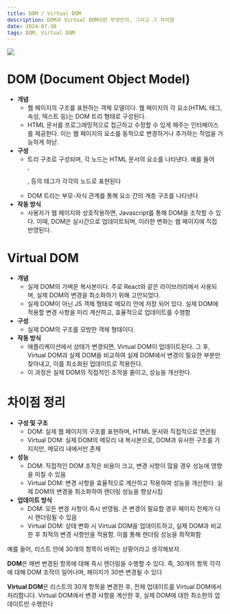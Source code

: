 ```yaml
---
title: DOM / Virtual DOM
description: DOM과 Virtual DOM이란 무엇인지, 그리고 그 차이점
date: 2024-07-30
tags: DOM, Virtual DOM
---
```


<Image src="/posts/logs/AWS/DOM_VirtualDOM/1.png" />

# DOM (Document Object Model)

- **개념**
  - 웹 페이지의 구조를 표현하는 객체 모델이다. 웹 페이지의 각 요소(HTML 태그, 속성, 텍스트 등)는 DOM 트리 형태로 구성된다.
  - HTML 문서를 프로그래밍적으로 접근하고 수정할 수 있게 해주는 인터페이스를 제공한다. 이는 웹 페이지의 요소를 동적으로 변경하거나 추가하는 작업을 가능하게 하낟.
- **구성**
  - 트리 구조로 구성되며, 각 노드는 HTML 문서의 요소를 나타낸다. 예를 들어 <div>, <p>, <a> 등의 태그가 각각의 노드로 표현된다
  - DOM 트리는 부모-자식 관계를 통해 요소 간의 계층 구조를 나타낸다
- **작동 방식**
  - 사용자가 웹 페이지와 상호작용하면, Javascript를 통해 DOM을 조작할 수 있다. 이때, DOM은 실시간으로 업데이트되며, 이러한 변화는 웹 페이지에 직접 반영된다.

# Virtual DOM

- **개념**
  - 실제 DOM의 가벼운 복사본이다. 주로 React와 같은 라이브러리에서 사용되며, 실제 DOM의 변경을 최소화하기 위해 고안되었다.
  - 실제 DOM이 아닌 JS 객체 형태로 메모리 안에 저장 되어 있다. 실제 DOM에 적용할 변경 사항을 미리 계산하고, 효율적으로 업데이트를 수행함
- **구성**
  - 실제 DOM의 구조를 모방한 객체 형태이다.
- **작동 방식**
  - 애플리케이션에서 상태가 변경되면, Virtual DOM이 업데이트된다. 그 후, Virtual DOM과 실제 DOM을 비교하여 실제 DOM에서 변경이 필요한 부분만 찾아내고, 이를 최소화된 업데이트로 적용한다.
  - 이 과정은 실제 DOM의 직접적인 조작을 줄이고, 성능을 개선한다.

# 차이점 정리

- **구성 및 구조**
  - DOM: 실제 웹 페이지의 구조를 표현하며, HTML 문서와 직접적으로 연관됨
  - Virtual DOM: 실제 DOM의 메모리 내 복사본으로, DOM과 유사한 구조를 가지지만, 메모리 내에서만 존재
- **성능**
  - DOM: 직접적인 DOM 조작은 비용이 크고, 변경 사항이 많을 경우 성능에 영향을 미칠 수 있음
  - Virtual DOM: 변경 사항을 효율적으로 계산하고 적용하여 성능을 개선한다. 실제 DOM의 변경을 최소화하여 렌더링 성능을 향상시킴
- **업데이트 방식**
  - DOM: 모든 변경 사항이 즉시 반영됨. 큰 변경이 필요할 경우 페이지 전체가 다시 렌더링될 수 있음
  - Virtual DOM: 상태 변화 시 Virtual DOM을 업데이트하고, 실제 DOM과 비교한 후 최적의 변경 사항만을 적용함. 이를 통해 렌더링 성능을 최적화함

예를 들어, 리스트 안에 30개의 항목이 바뀌는 상황이라고 생각해보자.

**DOM**은 매번 변경된 항목에 대해 즉시 렌더링을 수행할 수 있다. 즉, 30개의 항목 각각에 대해 DOM 조작이 일어나며, 페이지가 30번 변경될 수 있다

**Virtual DOM**은 리스트의 30개 항목을 변경한 후, 전체 업데이트를 Virtual DOM에서 처리합니다. Virtual DOM에서 변경 사항을 계산한 후, 실제 DOM에 대한 최소한의 업데이트만 수행한다
